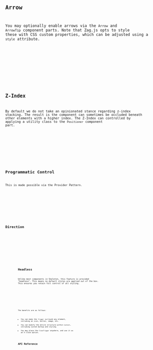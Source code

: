 





<Preview client:load>
	<Fragment slot="preview">
		<Default client:visible />
	</Fragment>
	<Fragment slot="code">
		<Code code={DefaultRaw} lang="svelte" />
	</Fragment>
</Preview>

## Arrow

You may optionally enable arrows via the `Arrow` and `ArrowTip` component parts. Note that Zag.js opts to style these with CSS custom properties, which can be adjusted using a `style` attribute.

<Preview client:load>
	<Fragment slot="preview">
		<Arrow client:visible />
	</Fragment>
	<Fragment slot="code">
		<Code code={ArrowRaw} lang="svelte" />
	</Fragment>
</Preview>

## Z-Index

By default we do not take an opinionated stance regarding z-index stacking. The result is the component can sometimes be occluded beneath other elements with a higher index. The Z-Index can controlled by applying a utility class to the `Positioner` component part.

<Preview client:load>
	<Fragment slot="preview">
		<ZIndex client:visible />
	</Fragment>
	<Fragment slot="code">
		<Code code={ZIndexRaw} lang="svelte" />
	</Fragment>
</Preview>

## Programmatic Control

This is made possible via the Provider Pattern.

<Preview client:load>
	<Fragment slot="preview">
		<Programmatic client:visible />
	</Fragment>
	<Fragment slot="code">
		<Code code={ProgrammaticRaw} lang="svelte" />
	</Fragment>
</Preview>

## Direction

<Preview client:load>
	<Fragment slot="preview">
		<Dir client:visible />
	</Fragment>
	<Fragment slot="code">
		<Code code={DirRaw} lang="svelte" />
	</Fragment>
</Preview>

## Headless

Unlike most components in Skeleton, this feature is provided "headless". This means no default styles are applied out of the box. This ensures you retain full control of all styling.

<Preview client:load>
	<Fragment slot="preview">
		<Headless client:visible />
	</Fragment>
	<Fragment slot="code">
		<Code code={HeadlessRaw} lang="svelte" />
	</Fragment>
</Preview>

The benefits are as follows:

- You can make the `Trigger` surround any element, including an icon, button, image, etc.
- You can modify the entire structure within `Content`, including custom markup and styling.
- You may place the `CloseTrigger` anywhere, and use it as an X close option.

## API Reference

<ApiTable />
